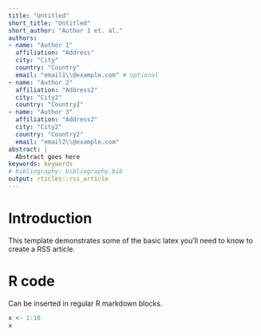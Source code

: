 ---
title: "Untitled"
short_title: "Untitled"
short_author: "Author 1 et. al."
authors: 
- name: "Author 1"
  affiliation: "Address"
  city: "City"
  country: "Country"
  email: "email1\\@example.com" # optional
- name: "Author 2"
  affiliation: "Address2"
  city: "City2"
  country: "Country2"
- name: "Author 3"
  affiliation: "Address2"
  city: "City2"
  country: "Country2"
  email: "email2\\@example.com"
abstract: |
  Abstract goes here
keywords: keywords
# bibliography: bibliography.bib
output: rticles::rss_article
---

# Introduction

This template demonstrates some of the basic latex you'll need to know to create a RSS article.

# R code

Can be inserted in regular R markdown blocks.

```{r}
x <- 1:10
x
```
